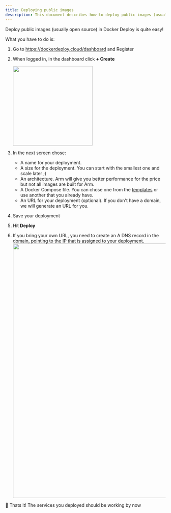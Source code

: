```yaml
---
title: Deploying public images
description: This document describes how to deploy public images (usually open source) to Docker Deploy.
---
```


Deploy public images (usually open source) in Docker Deploy is quite easy!

What you have to do is:

1. Go to https://dockerdeploy.cloud/dashboard and Register
2. When logged in, in the dashboard click **+ Create**

   <img src="/images/docs/deployments-create-button.png" width="250" />

3. In the next screen chose:

   - A name for your deployment.
   - A size for the deployment. You can start with the smallest one and scale later ;)
   - An architecture. Arm will give you better performance for the price but not all images are built for Arm.
   - A Docker Compose file. You can chose one from the [templates](https://github.com/jclapadula/docker-deploy/tree/main/templates) or use another that you already have.
   - An URL for your deployment (optional). If you don't have a domain, we will generate an URL for you.

4. Save your deployment
5. Hit **Deploy**
6. If you bring your own URL, you need to create an A DNS record in the domain, pointing to the IP that is assigned to your deployment.
   <img src="/images/docs/deloyment-header-custom-domain.png" width="800" />

🚀 Thats it! The services you deployed should be working by now
